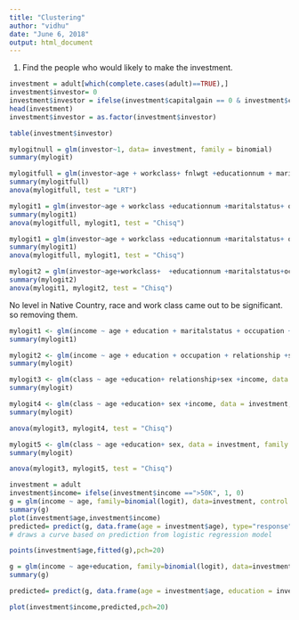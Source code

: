 ```yaml
---
title: "Clustering"
author: "vidhu"
date: "June 6, 2018"
output: html_document
---
```

1)	Find the people who would likely to make the investment.
```r
investment = adult[which(complete.cases(adult)==TRUE),]
investment$investor= 0
investment$investor = ifelse(investment$capitalgain == 0 & investment$capitalloss == 0, 0, 1)
head(investment)
investment$investor = as.factor(investment$investor)

```

```r
table(investment$investor)

````

```r

mylogitnull = glm(investor~1, data= investment, family = binomial)
summary(mylogit)
```
```r

mylogitfull = glm(investor~age + workclass+ fnlwgt +educationnum + maritalstatus +occupation +relationship+ race +sex +hoursperweek_cat + nativecountry +income, investment, family = binomial)
summary(mylogitfull)
anova(mylogitfull, test = "LRT")
```


```r

mylogit1 = glm(investor~age + workclass +educationnum +maritalstatus+ occupation +relationship +sex +hoursperweek + income , investment, family = binomial, x=TRUE)
summary(mylogit1)
anova(mylogitfull, mylogit1, test = "Chisq")
```


```r

mylogit1 = glm(investor~age + workclass +educationnum +maritalstatus+ occupation +relationship +sex +hoursperweek + income , investment, family = binomial, x=TRUE)
summary(mylogit1)
anova(mylogitfull, mylogit1, test = "Chisq")
```


```r
mylogit2 = glm(investor~age+workclass+  +educationnum +maritalstatus+occupation +relationship +sex +hoursperweek + income , investment, family = binomial, x=TRUE)
summary(mylogit2)
anova(mylogit1, mylogit2, test = "Chisq")
```

No level in Native Country, race and work class came out to be significant. so removing them.
```r
mylogit1 <- glm(income ~ age + education + maritalstatus + occupation + relationship + sex + capitalgain_cat +workclass + hoursperweek_cat, data = investment, family = "binomial")
summary(mylogit1)
```


```r

mylogit2 <- glm(income ~ age + education + occupation + relationship +sex, data = investment, family = "binomial")
summary(mylogit)
```


```r

mylogit3 <- glm(class ~ age +education+ relationship+sex +income, data = investment, family = "binomial")
summary(mylogit)
```

```r

mylogit4 <- glm(class ~ age +education+ sex +income, data = investment, family = "binomial")
summary(mylogit)
```

```r
anova(mylogit3, mylogit4, test = "Chisq")
```

```r
mylogit5 <- glm(class ~ age +education+ sex, data = investment, family = "binomial")
summary(mylogit)
```
```r
anova(mylogit3, mylogit5, test = "Chisq")
```

```r
investment = adult
investment$income= ifelse(investment$income ==">50K", 1, 0)
g = glm(income ~ age, family=binomial(logit), data=investment, control = list(maxit = 50)) 
summary(g)
plot(investment$age,investment$income)
predicted= predict(g, data.frame(age = investment$age), type="response")
# draws a curve based on prediction from logistic regression model

points(investment$age,fitted(g),pch=20)

```
```r

g = glm(income ~ age+education, family=binomial(logit), data=investment, control = list(maxit = 50)) 
summary(g)

predicted= predict(g, data.frame(age = investment$age, education = investment$education), type="response")

plot(investment$income,predicted,pch=20)
```